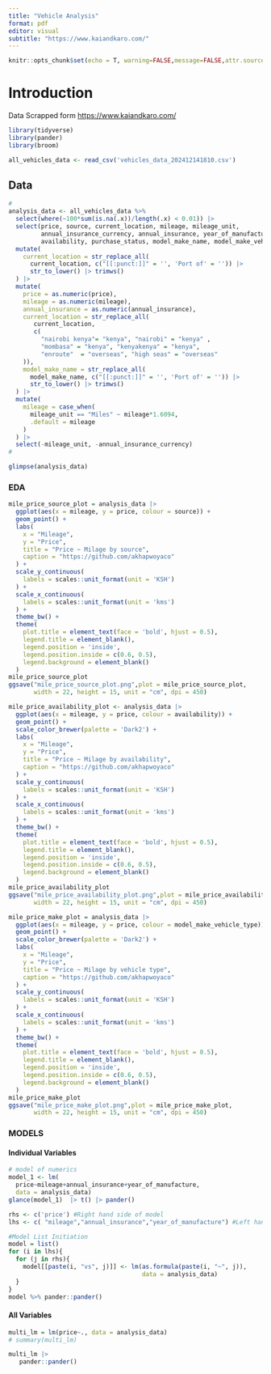 ```yaml
---
title: "Vehicle Analysis"
format: pdf
editor: visual
subtitle: "https://www.kaiandkaro.com/"
---
```


```r
knitr::opts_chunk$set(echo = T, warning=FALSE,message=FALSE,attr.source='.numberLines',attr.output='.numberLines', fig.align='center', dpi=350, fig.width=15, fig.height=15)
```

\newpage
# Introduction

Data Scrapped form [https://www.kaiandkaro.com/](https://www.kaiandkaro.com/)

```r
library(tidyverse)
library(pander)
library(broom)
```

```r
all_vehicles_data <- read_csv('vehicles_data_202412141810.csv')
```
## Data


```r
#
analysis_data <- all_vehicles_data %>%
  select(where(~100*sum(is.na(.x))/length(.x) < 0.01)) |>
  select(price, source, current_location, mileage, mileage_unit, 
         annual_insurance_currency, annual_insurance, year_of_manufacture,
         availability, purchase_status, model_make_name, model_make_vehicle_type) |>
  mutate(
    current_location = str_replace_all(
      current_location, c("[[:punct:]]" = '', 'Port of' = '')) |> 
      str_to_lower() |> trimws()
  ) |>
  mutate(
    price = as.numeric(price),
    mileage = as.numeric(mileage),
    annual_insurance = as.numeric(annual_insurance),
    current_location = str_replace_all(
       current_location, 
       c(
         "nairobi kenya"= "kenya", "nairobi" = "kenya" ,
         "mombasa" = "kenya", "kenyakenya" = "kenya",
         "enroute"  = "overseas", "high seas" = "overseas"
    )),
    model_make_name = str_replace_all(
      model_make_name, c("[[:punct:]]" = '', 'Port of' = '')) |> 
      str_to_lower() |> trimws() 
  ) |>
  mutate(
    mileage = case_when(
      mileage_unit == "Miles" ~ mileage*1.6094,
      .default = mileage
    )
  ) |>
  select(-mileage_unit, -annual_insurance_currency)
#
```


```r
glimpse(analysis_data)
```

### EDA

```r
mile_price_source_plot = analysis_data |>
  ggplot(aes(x = mileage, y = price, colour = source)) +
  geom_point() +
  labs(
    x = "Mileage",
    y = "Price",
    title = "Price ~ Milage by source",
    caption = "https://github.com/akhapwoyaco"
  ) +
  scale_y_continuous(
    labels = scales::unit_format(unit = 'KSH')
  ) +
  scale_x_continuous(
    labels = scales::unit_format(unit = 'kms')
  ) +
  theme_bw() +
  theme(
    plot.title = element_text(face = 'bold', hjust = 0.5),
    legend.title = element_blank(),
    legend.position = 'inside',
    legend.position.inside = c(0.6, 0.5),
    legend.background = element_blank()
  )
mile_price_source_plot
ggsave("mile_price_source_plot.png",plot = mile_price_source_plot, 
       width = 22, height = 15, unit = "cm", dpi = 450)
```


```r
mile_price_availability_plot <- analysis_data |>
  ggplot(aes(x = mileage, y = price, colour = availability)) + 
  geom_point() +
  scale_color_brewer(palette = 'Dark2') +
  labs(
    x = "Mileage",
    y = "Price",
    title = "Price ~ Milage by availability",
    caption = "https://github.com/akhapwoyaco"
  ) +
  scale_y_continuous(
    labels = scales::unit_format(unit = 'KSH')
  ) +
  scale_x_continuous(
    labels = scales::unit_format(unit = 'kms')
  ) +
  theme_bw() +
  theme(
    plot.title = element_text(face = 'bold', hjust = 0.5),
    legend.title = element_blank(),
    legend.position = 'inside',
    legend.position.inside = c(0.6, 0.5),
    legend.background = element_blank()
  )
mile_price_availability_plot
ggsave("mile_price_availability_plot.png",plot = mile_price_availability_plot, 
       width = 22, height = 15, unit = "cm", dpi = 450)
```


```r
mile_price_make_plot = analysis_data |>
  ggplot(aes(x = mileage, y = price, colour = model_make_vehicle_type)) + 
  geom_point() +
  scale_color_brewer(palette = 'Dark2') +
  labs(
    x = "Mileage",
    y = "Price",
    title = "Price ~ Milage by vehicle type",
    caption = "https://github.com/akhapwoyaco"
  ) +
  scale_y_continuous(
    labels = scales::unit_format(unit = 'KSH')
  ) +
  scale_x_continuous(
    labels = scales::unit_format(unit = 'kms')
  ) +
  theme_bw() +
  theme(
    plot.title = element_text(face = 'bold', hjust = 0.5),
    legend.title = element_blank(),
    legend.position = 'inside',
    legend.position.inside = c(0.6, 0.5),
    legend.background = element_blank()
  )
mile_price_make_plot
ggsave("mile_price_make_plot.png",plot = mile_price_make_plot, 
       width = 22, height = 15, unit = "cm", dpi = 450)
```

\newpage
### MODELS

#### Individual Variables 
```r
# model of numerics
model_1 <- lm(
  price~mileage+annual_insurance+year_of_manufacture,
  data = analysis_data)
glance(model_1)  |> t() |> pander()
```

\newpage

```r
rhs <- c('price') #Right hand side of model
lhs <- c( "mileage","annual_insurance","year_of_manufacture") #Left hand side Y-Variables

#Model List Initiation
model = list()
for (i in lhs){
  for (j in rhs){
    model[[paste(i, "vs", j)]] <- lm(as.formula(paste(i, "~", j)), 
                                     data = analysis_data)
  }
}
model %>% pander::pander()
```


\newpage
#### All Variables

```r
multi_lm = lm(price~., data = analysis_data)
# summary(multi_lm)
```

```r
multi_lm |>
   pander::pander()
```



